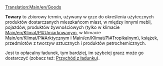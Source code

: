 {{pl/Informacja|Ten artykuł opisuje '''towary''', czyli ładunek produkowany m.in. przez fabryki i rafinerie.
* Jeśli szukasz ogólnych informacji o różnych rodzajach ładunku, przeczytaj [[Main/pl/Ładunek|artykuł: '''Ładunek''']]
* Jeśli chcesz znaleźć szczegóły dotyczące poszczególnych rodzajów, pomocna może być [[Category/pl/Ładunek|kategoria: '''Ładunek''']]
}}
[[Translation:Main/en/Goods]]{{en/-}}
{{pl/Ładunek|name=Towary
|image=Goods.png
|produced=[[Main/pl/Rafineria|Rafineria]] (Umiarkowany, Tropikalny i Arktyczny),<br> [[Main/pl/Fabryka|Fabryka]] (Umiarkowany i Tropikalny),<br>  [[Main/pl/Tartak|Tartak]] (Umiarkowany i Arktyczny),<br> [[Main/pl/Drukarnia|Drukarnia]] (tylko Arktyczny)
|accepted=[[Main/pl/Domy|Domy]]
}}

'''Towary''' to zbiorowy termin, używany w grze do określenia użytecznych produktów dostarczanych mieszkańcom miast, w między innymi mebli, pojazdów, produktów żywnościowych (tylko w klimacie [[Main/en/Klimat/Pl#Umiarkowany]]m, w klimacie [[Main/en/Klimat/Pl#Arktyczny]]m i [[Main/en/Klimat/Pl#Tropikalny]]m), książek, przedmiotów z tworzyw sztucznych i produktów petrochemicznych. 

Jest to opłacalny ładunek, tym bardziej, im szybciej gracz może go dostarczyć (zobacz też: [[Main/pl/Przychód za ładunek|Przychód z ładunku]]).

{{pl/Navbox Ładunek}}